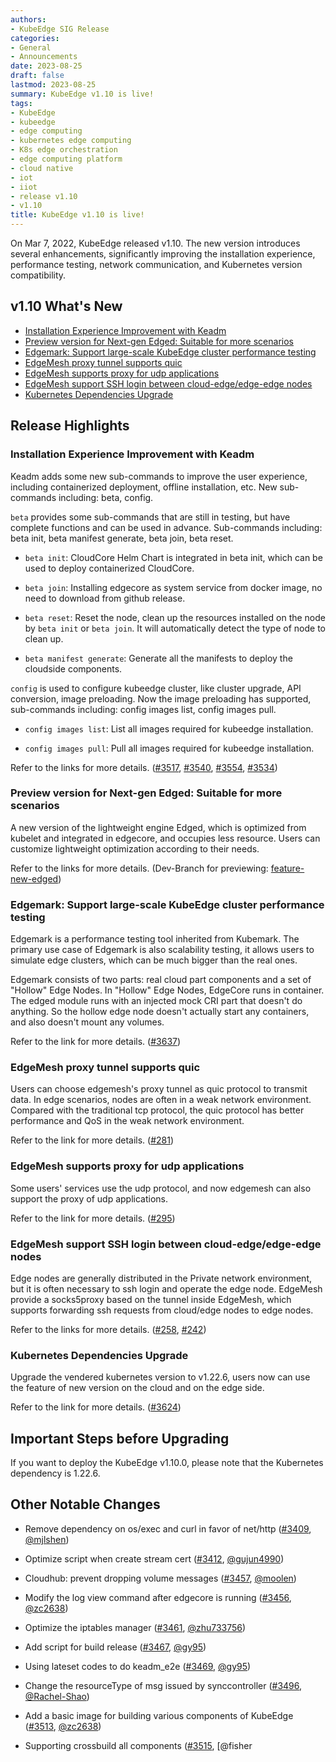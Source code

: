 ```yaml
---
authors:
- KubeEdge SIG Release
categories:
- General
- Announcements
date: 2023-08-25
draft: false
lastmod: 2023-08-25
summary: KubeEdge v1.10 is live!
tags:
- KubeEdge
- kubeedge
- edge computing
- kubernetes edge computing
- K8s edge orchestration
- edge computing platform
- cloud native
- iot
- iiot
- release v1.10
- v1.10
title: KubeEdge v1.10 is live!
---
```


On Mar 7, 2022, KubeEdge released v1.10. The new version introduces several enhancements, significantly improving the installation experience, performance testing, network communication, and Kubernetes version compatibility.

## v1.10 What's New

- [Installation Experience Improvement with Keadm](#installation-experience-improvement-with-keadm)
- [Preview version for Next-gen Edged: Suitable for more scenarios](#preview-version-for-next-gen-edged-suitable-for-more-scenarios)
- [Edgemark: Support large-scale KubeEdge cluster performance testing](#edgemark-support-large-scale-kubeedge-cluster-performance-testing)
- [EdgeMesh proxy tunnel supports quic](#edgemesh-proxy-tunnel-supports-quic)
- [EdgeMesh supports proxy for udp applications](#edgemesh-supports-proxy-for-udp-applications)
- [EdgeMesh support SSH login between cloud-edge/edge-edge nodes](#edgemesh-support-ssh-login-between-cloud-edgeedge-edge-nodes)
- [Kubernetes Dependencies Upgrade](#kubernetes-dependencies-upgrade)

## Release Highlights

### Installation Experience Improvement with Keadm

Keadm adds some new sub-commands to improve the user experience, including containerized deployment, offline installation, etc. New sub-commands including: beta, config.

`beta` provides some sub-commands that are still in testing, but have complete functions and can be used in advance. Sub-commands including: beta init, beta manifest generate, beta join, beta reset.

- `beta init`: CloudCore Helm Chart is integrated in beta init, which can be used to deploy containerized CloudCore.

- `beta join`: Installing edgecore as system service from docker image, no need to download from github release.

- `beta reset`: Reset the node, clean up the resources installed on the node by `beta init` or `beta join`. It will automatically detect the type of node to clean up.

- `beta manifest generate`: Generate all the manifests to deploy the cloudside components.

`config` is used to configure kubeedge cluster, like cluster upgrade, API conversion, image preloading. 
Now the image preloading has supported, sub-commands including: config images list, config images pull.

- `config images list`: List all images required for kubeedge installation.

- `config images pull`: Pull all images required for kubeedge installation.

Refer to the links for more details. ([#3517](https://github.com/kubeedge/kubeedge/issues/3517), [#3540](https://github.com/kubeedge/kubeedge/pull/3540), [#3554](https://github.com/kubeedge/kubeedge/pull/3554), [#3534](https://github.com/kubeedge/kubeedge/pull/3534))

### Preview version for Next-gen Edged: Suitable for more scenarios

A new version of the lightweight engine Edged, which is optimized from kubelet and integrated in edgecore, and occupies less resource. 
Users can customize lightweight optimization according to their needs.

Refer to the links for more details. (Dev-Branch for previewing: [feature-new-edged](https://github.com/kubeedge/kubeedge/tree/feature-new-edged))

### Edgemark: Support large-scale KubeEdge cluster performance testing  

Edgemark is a performance testing tool inherited from Kubemark. The primary use case of Edgemark is also scalability testing, it allows users to simulate edge clusters, which can be much bigger than the real ones. 

Edgemark consists of two parts: real cloud part components and a set of "Hollow" Edge Nodes. In "Hollow" Edge Nodes, EdgeCore runs in container. The edged module runs with an injected mock CRI part that doesn't do anything. So the hollow edge node doesn't actually start any containers, and also doesn't mount any volumes.

Refer to the link for more details. ([#3637](https://github.com/kubeedge/kubeedge/pull/3637))

### EdgeMesh proxy tunnel supports quic

Users can choose edgemesh's proxy tunnel as quic protocol to transmit data. In edge scenarios, nodes are often in a weak network environment. Compared with the traditional tcp protocol, the quic protocol has better performance and QoS in the weak network environment.  

Refer to the link for more details. ([#281](https://github.com/kubeedge/edgemesh/pull/281))

### EdgeMesh supports proxy for udp applications

Some users' services use the udp protocol, and now edgemesh can also support the proxy of udp applications.

Refer to the link for more details. ([#295](https://github.com/kubeedge/edgemesh/pull/295))

### EdgeMesh support SSH login between cloud-edge/edge-edge nodes

Edge nodes are generally distributed in the Private network environment, but it is often necessary to ssh login and operate the edge node. EdgeMesh provide a socks5proxy based on the tunnel inside EdgeMesh, which supports forwarding ssh requests from cloud/edge nodes to edge nodes.  

Refer to the links for more details. ([#258](https://github.com/kubeedge/edgemesh/pull/258), [#242](https://github.com/kubeedge/edgemesh/pull/242))

### Kubernetes Dependencies Upgrade

Upgrade the vendered kubernetes version to v1.22.6, users now can use the feature of new version on the cloud and on the edge side.

Refer to the link for more details. ([#3624](https://github.com/kubeedge/kubeedge/pull/3624))

## Important Steps before Upgrading

If you want to deploy the KubeEdge v1.10.0, please note that the Kubernetes dependency is 1.22.6.

## Other Notable Changes

- Remove dependency on os/exec and curl in favor of net/http ([#3409](https://github.com/kubeedge/kubeedge/pull/3409), [@mjlshen](https://github.com/mjlshen))

- Optimize script when create stream cert ([#3412](https://github.com/kubeedge/kubeedge/pull/3412), [@gujun4990](https://github.com/gujun4990))

- Cloudhub: prevent dropping volume messages ([#3457](https://github.com/kubeedge/kubeedge/pull/3457), [@moolen](https://github.com/moolen))

- Modify the log view command after edgecore is running ([#3456](https://github.com/kubeedge/kubeedge/pull/3456), [@zc2638](https://github.com/zc2638))

- Optimize the iptables manager ([#3461](https://github.com/kubeedge/kubeedge/pull/3461), [@zhu733756](https://github.com/zhu733756))

- Add script for build release ([#3467](https://github.com/kubeedge/kubeedge/pull/3467), [@gy95](https://github.com/gy95))

- Using lateset codes to do keadm_e2e ([#3469](https://github.com/kubeedge/kubeedge/pull/3469), [@gy95](https://github.com/gy95))

- Change the resourceType of msg issued by synccontroller ([#3496](https://github.com/kubeedge/kubeedge/pull/3496), [@Rachel-Shao](https://github.com/Rachel-Shao))

- Add a basic image for building various components of KubeEdge ([#3513](https://github.com/kubeedge/kubeedge/pull/3513), [@zc2638](https://github.com/zc2638))

- Supporting crossbuild all components ([#3515](https://github.com/kubeedge/kubeedge/pull/3515), [@fisher
